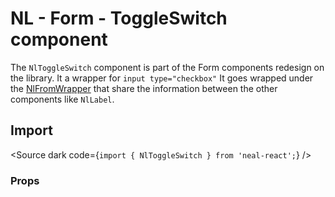 
<Meta of={ToggleSwitchStories} name="Overview" />

# NL - Form - ToggleSwitch component

The `NlToggleSwitch` component is part of the Form components redesign on the library. It a wrapper for `input type="checkbox"`
It goes wrapped under the [NlFromWrapper](?path=/docs/components-forms-form-wrapper--overview) that share the information between the other components like `NlLabel`.

<Canvas of={ToggleSwitchStories.ToggleSwitchDefault} layout="fullscreen" withToolbar />

## Import

<Source dark code={`import { NlToggleSwitch } from 'neal-react';`} />
### Props
<ArgTypes of={ToggleSwitchStories} />
